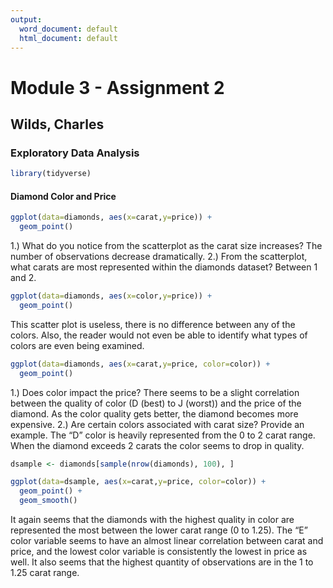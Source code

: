 ---
output:
  word_document: default
  html_document: default
---
# Module 3 - Assignment 2
## Wilds, Charles
### Exploratory Data Analysis

```{r}
library(tidyverse)
```

#### Diamond Color and Price

```{r}
ggplot(data=diamonds, aes(x=carat,y=price)) +
  geom_point()
```
1.) What do you notice from the scatterplot as the carat size increases?
The number of observations decrease dramatically.
2.) From the scatterplot, what carats are most represented within the diamonds dataset?
Between 1 and 2.

```{r}
ggplot(data=diamonds, aes(x=color,y=price)) +
  geom_point()
```
This scatter plot is useless, there is no difference between any of the colors. Also, the reader would not even be able to identify what types of colors are even being examined.

```{r}
ggplot(data=diamonds, aes(x=carat,y=price, color=color)) +
  geom_point()
```
1.) Does color impact the price?
There seems to be a slight correlation between the quality of color (D (best) to J (worst)) and the price of the diamond. As the color quality gets better, the diamond becomes more expensive.
2.) Are certain colors associated with carat size? Provide an example.
The "D" color is heavily represented from the 0 to 2 carat range. When the diamond exceeds 2 carats the color seems to drop in quality.

```{r}
dsample <- diamonds[sample(nrow(diamonds), 100), ]

ggplot(data=dsample, aes(x=carat,y=price, color=color)) +
  geom_point() +
  geom_smooth()
```

It again seems that the diamonds with the highest quality in color are represented the most between the lower carat range (0 to 1.25). The "E" color variable seems to have an almost linear correlation between carat and price, and the lowest color variable is consistently the lowest in price as well. It also seems that the highest quantity of observations are in the 1 to 1.25 carat range.
